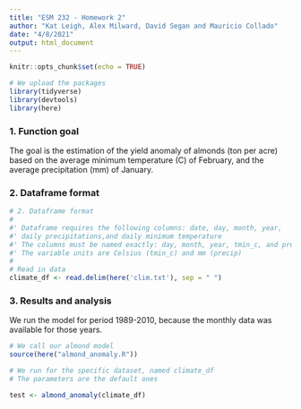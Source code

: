 ```yaml
---
title: "ESM 232 - Homework 2"
author: "Kat Leigh, Alex Milward, David Segan and Mauricio Collado"
date: "4/8/2021"
output: html_document
---
```


```r
knitr::opts_chunk$set(echo = TRUE)
```

```r
# We upload the packages
library(tidyverse)
library(devtools)
library(here)

```

### 1. Function goal
The goal is the estimation of the yield anomaly of almonds (ton per acre) based on the average minimum temperature (C) of February, and the average precipitation (mm) of January. 

### 2. Dataframe format

```r
# 2. Dataframe format
#
#' Dataframe requires the following columns: date, day, month, year, 
#' daily precipitations,and daily minimum temperature
#' The columns must be named exactly: day, month, year, tmin_c, and precip 
#' The variable units are Celsius (tmin_c) and mm (precip)
#
# Read in data
climate_df <- read.delim(here('clim.txt'), sep = " ")

```

### 3. Results and analysis
We run the model for period 1989-2010, because the monthly data was available for those years.

```r
# We call our almond model
source(here("almond_anomaly.R"))

# We run for the specific dataset, named climate_df
# The parameters are the default ones

test <- almond_anomaly(climate_df)

```

